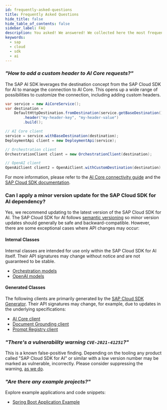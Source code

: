 ```yaml
---
id: frequently-asked-questions
title: Frequently Asked Questions
hide_title: false
hide_table_of_contents: false
sidebar_label: FAQ
description: You asked! We answered! We collected here the most frequent question about SAP Cloud SDK for Java.
keywords:
  - sap
  - cloud
  - sdk
  - ai
---
```


### _"How to add a custom header to AI Core requests?"_

The SAP AI SDK leverages the destination concept from the SAP Cloud SDK for AI to manage the connection to AI Core.
This opens up a wide range of possibilities to customize the connection, including adding custom headers.

```java
var service = new AiCoreService();
var destination =
    DefaultHttpDestination.fromDestination(service.getBaseDestination())
        .header("my-header-key", "my-header-value")
        .build();

// AI Core client
service = service.withBaseDestination(destination);
DeploymentApi client = new DeploymentApi(service);

// Orchestration client
OrchestrationClient client = new OrchestrationClient(destination);

// OpenAI client
OpenAiClient client2 = OpenAiClient.withCustomDestination(destination);
```

For more information, please refer to the [AI Core connectivity guide](connecting-to-ai-core) and the [SAP Cloud SDK documentation](https://sap.github.io/cloud-sdk/docs/java/features/connectivity/http-destinations).

### Can I apply a minor version update for the SAP Cloud SDK for AI dependency?

Yes, we recommend updating to the latest version of the SAP Cloud SDK for AI.
The SAP Cloud SDK for AI follows [semantic versioning](https://semver.org) so minor version updates should generally be safe and backward-compatible.
However, there are some exceptional cases where API changes may occur:

#### Internal Classes

Internal classes are intended for use only within the SAP Cloud SDK for AI itself.
Their API signatures may change without notice and are not guaranteed to be stable.

- [Orchestration models](https://github.com/SAP/ai-sdk-java/tree/main/orchestration/src/main/java/com/sap/ai/sdk/orchestration/model)
- [OpenAI models](https://github.com/SAP/ai-sdk-java/tree/main/foundation-models/openai/src/main/java/com/sap/ai/sdk/foundationmodels/openai/generated/model)

#### Generated Classes

The following clients are primarily generated by the [SAP Cloud SDK Generator](https://sap.github.io/cloud-sdk/).
Their API signatures may change, for example, due to updates in the underlying specifications:

- [AI Core client](https://github.com/SAP/ai-sdk-java/tree/main/core/src/main/java/com/sap/ai/sdk/core)
- [Document Grounding client](https://github.com/SAP/ai-sdk-java/tree/main/core-services/document-grounding)
- [Prompt Registry client](https://github.com/SAP/ai-sdk-java/tree/main/core-services/prompt-registry)

### _"There's a vulnerability warning `CVE-2021-41251`?"_

This is a known false-positive finding.
Depending on the tooling any product called "SAP Cloud SDK for AI" or similar with a low version number may be marked as vulnerable, incorrectly.
Please consider suppressing the warning, [as we do](https://github.com/SAP/ai-sdk-java/blob/main/.pipeline/dependency-check-suppression.xml).

### _"Are there any example projects?"_

Explore example applications and code snippets:

- [Spring Boot Application Example](https://github.com/SAP/ai-sdk-java/tree/main/sample-code/spring-app)
